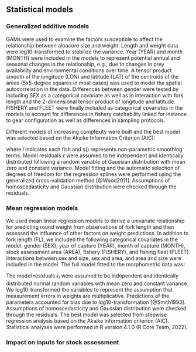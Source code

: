 ## Statistical models

### Generalized additive models

GAMs were used to examine the factors susceptible to affect the relationship between albacore size and  weight. Length and weight data were log10-transformed to stabilize the variance. Year (YEAR) and month (MONTH) were included in the models to represent potential annual and seasonal changes in the relationship, e.g., due to changes in prey availability and environmental conditions over time. A tensor product smooth of the longitude (LON) and latitude (LAT) of the centroids of the areas (5x5-degree squares in most cases) was used to model the spatial autocorrelation in the data. Differences between gender were tested by including SEX as a categorical covariate as well as in interaction with fork length and the 2-dimensional tensor product of longitude and latitude. FISHERY and FLEET were finally included as categorical covariates in the models to account for differences in fishery catchability linked for instance to gear configuration as well as differences in sampling protocols.

<!-- Co-dependence within samples was allowed for by fitting a random effect to allow the sampling strata (i.e., combination of year, month, latitude, longitude, and fleet) to affect the intercept [@Chang2022]. -->

Different models of increasing complexity were built and the best model was selected based on the Akaike Information Criterion (AIC):

\begin{equation}
\log_{10}RD_i = s(\log_{10}FL_i) + te(LON, LAT) + YEAR + s(MONTH) + \epsilon_i
(\#eq:gam1)
\end{equation}

\begin{equation}
\log_{10}RD_i = s(\log_{10}FL_i) + te(LON, LAT) + YEAR + s(MONTH) + SEX  + \epsilon_i
(\#eq:gam2)
\end{equation}

\begin{equation}
\log_{10}RD_i = SEX + s(\log_{10}FL_i:SEX) + te(LON, LAT) + YEAR + s(MONTH)  + \epsilon_i
(\#eq:gam3)
\end{equation}

\begin{equation}
\log_{10}RD_i = SEX + s(\log_{10}FL_i:SEX) + te(LON, LAT):SEX + YEAR + s(MONTH)  + \epsilon_i
(\#eq:gam4)
\end{equation}

\begin{equation}
\log_{10}RD_i = SEX + s(\log_{10}FL_i:SEX) + te(LON, LAT):SEX + YEAR + s(MONTH) + FISHERY + FLEET + \epsilon_i
(\#eq:gam5)
\end{equation}

where _i_ indicates each fish and s() represents non-parametric smoothing terms. Model residuals $\epsilon$ were assumed to be independent and identically distributed following a random variable of Gaussian distribution with mean zero and constant variance. Model fitting and the automatic selection of degrees of freedom for the regression splines were performed using the generalized cross-validation method [@Wood2011]. Assumptions of homoscedasticity and Gaussian distribution were checked through the residuals.

<!-- To reduce computation time regarding the size of the data set, a sub-sampling procedure was developed to limit the number of samples per stratum (i.e., year, month, fleet, and fishing area) to a maximum of 10. GAM analyses were then performed on a reduced data set of `r ALB_FL_RD_SUBSAMPLED[, .N]` samples that covered the same strata as the original data set. -->

### Mean regression models

We used mean linear regression models to derive a univariate relationship for predicting round weight from observations of fork length and then assessed the influence of other factors on weight predictions. In addition to fork length (FL), we included the following categorical covariates in the model: gender (SEX), year of capture (YEAR), month of capture (MONTH), stock assessment area (AREA), fishery (FISHERY), and fishing fleet (FLEET). Interactions between sex and size, sex and area, and area and size were included in the model. The full model fitted to the morphometric data was:

\begin{equation}
\log_{10}(RD_i) = \log_{10}(FL_i) + AREA + SEX + YEAR + FISHERY + MONTH + FLEET + \log_{10}(FL_i):SEX + AREA:log10FL + AREA:SEX + \epsilon_{i}
(\#eq:lm1)
\end{equation}

The model residuals $\epsilon_{i}$ were assumed to be independent and identically distributed normal random variables with mean zero and constant variance. We log10-transformed the variables to represent the assumption that measurement errors in weights are multiplicative. Predictions of the parameters accounted for bias due to log10-transformation [@Smith1993]. Assumptions of homoscedasticity and Gaussian distribution were checked through the residuals. The best model was selected from stepwise regression analysis based on the Akaike information criterion (AIC). Statistical analyses were performed in R version 4.1.0 (R Core Team, 2022). 

### Impact on inputs for stock assessment